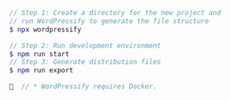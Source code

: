 ```php
// Step 1: Create a directory for the new project and
// run WordPressify to generate the file structure
$ npx wordpressify

// Step 2: Run development environment
$ npm run start 
// Step 3: Generate distribution files
$ npm run export

🚀  // * WordPressify requires Docker.
```
